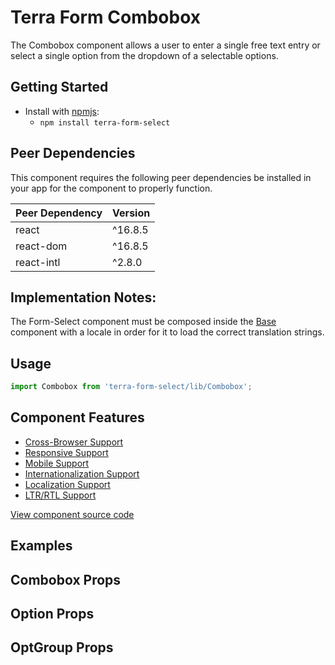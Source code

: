 


<Badge />

# Terra Form Combobox

The Combobox component allows a user to enter a single free text entry or select a single option from the dropdown of a selectable options.

## Getting Started

- Install with [npmjs](https://www.npmjs.com):
  - `npm install terra-form-select`

<!-- AUTO-GENERATED-CONTENT:START Peer Dependencies -->

## Peer Dependencies

This component requires the following peer dependencies be installed in your app for the component to properly function.

| Peer Dependency | Version |
|-|-|
| react | ^16.8.5 |
| react-dom | ^16.8.5 |
| react-intl | ^2.8.0 |

<!-- AUTO-GENERATED-CONTENT:END -->

## Implementation Notes:

The Form-Select component must be composed inside the [Base][1] component with a locale in order for it to load the correct translation strings.

[1]: https://engineering.cerner.com/terra-core/components/terra-base/base/base

## Usage

```jsx
import Combobox from 'terra-form-select/lib/Combobox';
```

## Component Features

- [Cross-Browser Support](https://engineering.cerner.com/terra-ui/contributing/terra-ui/component-standards#cross-browser-support)
- [Responsive Support](https://engineering.cerner.com/terra-ui/contributing/terra-ui/component-standards#responsive-support)
- [Mobile Support](https://engineering.cerner.com/terra-ui/contributing/terra-ui/component-standards#mobile-support)
- [Internationalization Support](https://engineering.cerner.com/terra-ui/contributing/terra-ui/component-standards#internationalization-i18n-support)
- [Localization Support](https://engineering.cerner.com/terra-ui/contributing/terra-ui/component-standards#internationalization-i18n-support)
- [LTR/RTL Support](https://engineering.cerner.com/terra-ui/contributing/terra-ui/component-standards#ltr--rtl-support)

[View component source code](https://github.com/cerner/terra-core/tree/master/packages/terra-form-select)

## Examples
<ComboboxExample description="A Combobox allows a user to enter a single free text entry or select a single option from the the dropdown." />
<IsTouchAccessibleExample description="Ensure accessibility on touch devices. Will render the dropdown menu in normal DOM flow with position absolute. By default, the menu renders in a portal, which is inaccessible on touch devices." />
<DisabledExample />
<InvalidExample description="Applies theme-specific styling for invalid. Will also display error text when used with a Field." />
<IncompleteExample description="Applies theme-specific styling for incomplete. ***Note: Only use incomplete if given specific guidance, reserved for specific applications when no value has been provided. Not for general use.***" />
<OptGroupExample title="Ability to add Option Groups" description="An OptGroup provides a way to group options together within the listbox." />
<MaxHeightExample title="Ability to set a Maximum Height" description="An example of implementing a custom max height of the dropdown." />
<AllowClearExample title="Ability to Clear Selection" description="An example with an option to clear the selected item." />
<ControlledExample title="Create a Controlled Combobox" description="An example of implementing a controlled Combobox." />

## Combobox Props
<ComboboxPropsTable />

## Option Props
<OptionPropsTable />

## OptGroup Props
<OptGroupPropsTable />